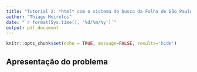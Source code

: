 ```yaml
---
title: "Tutorial 2: *html* com o sistema de busca da Folha de São Paulo"
author: "Thiago Meireles"
date: "`r format(Sys.time(), '%d/%m/%y')`"
output: pdf_document
---
```


```r
knitr::opts_chunk$set(echo = TRUE, message=FALSE, results='hide')
```

## Apresentação do problema
